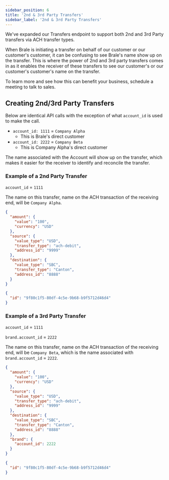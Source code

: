 ```yaml
---
sidebar_position: 6
title: '2nd & 3rd Party Transfers'
sidebar_label: '2nd & 3rd Party Transfers'
---
```


<p class="intro-subheading">
  We've expanded our Transfers endpoint to support both 2nd and 3rd Party transfers via ACH transfer
  types.
</p>

When Brale is initiating a transfer on behalf of our customer or our customer's customer, it can be confusing to see Brale's name show up on the transfer. This is where the power of 2nd and 3rd party transfers comes in as it enables the receiver of these transfers to see our customer's or our customer's customer's name on the transfer.

To learn more and see how this can benefit your business, schedule a meeting to <ExternalLink href="https://brale.xyz/contact" title="Schedule a meeting with Brale">talk to sales</ExternalLink>.

## Creating 2nd/3rd Party Transfers

<HTTPMethod method="POST" endpoint="https://api.brale.xyz/accounts/account_id/transfers" />

Below are identical API calls with the exception of what `account_id` is used to make the call.

- `account_id: 1111` = `Company Alpha`
  - This is Brale's direct customer
- `account_id: 2222` = `Company Beta`
  - This is Company Alpha's direct customer

The name associated with the Account will show up on the transfer, which makes it easier for the receiver to identify and reconcile the transfer.

### Example of a 2nd Party Transfer

<HTTPMethod method="POST" endpoint="https://api.brale.xyz/accounts/account_id/transfers" />

`account_id` = `1111`

The name on this transfer, name on the ACH transaction of the receiving end, will be `Company Alpha`.

```json title="Request"
{
  "amount": {
    "value": "100",
    "currency": "USD"
  },
  "source": {
    "value_type": "USD",
    "transfer_type": "ach-debit",
    "address_id": "9999"
  },
  "destination": {
    "value_type": "SBC",
    "transfer_type": "Canton",
    "address_id": "8888"
  }
}
```

```json title="Response"
{
  "id": "9f80c1f5-80df-4c5e-9b68-b9f5712d46d4"
}
```

### Example of a 3rd Party Transfer

<HTTPMethod method="POST" endpoint="https://api.brale.xyz/accounts/{account_id}/transfers" />

`account_id` = `1111`

`brand.account_id` = `2222`

The name on this transfer, name on the ACH transaction of the receiving end, will be `Company Beta`, which is the name associated with `brand.account_id` = `2222`.

```json title="Request"
{
  "amount": {
    "value": "100",
    "currency": "USD"
  },
  "source": {
    "value_type": "USD",
    "transfer_type": "ach-debit",
    "address_id": "9999"
  },
  "destination": {
    "value_type": "SBC",
    "transfer_type": "Canton",
    "address_id": "8888"
  },
  "brand": {
    "account_id": 2222
  }
}
```

```json title="Response"
{
  "id": "9f80c1f5-80df-4c5e-9b68-b9f5712d46d4"
}
```
